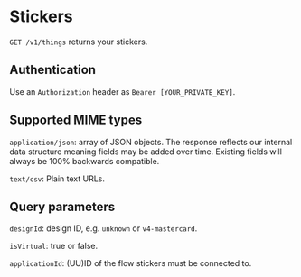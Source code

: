 # Stickers

`GET /v1/things` returns your stickers.

## Authentication

Use an `Authorization` header as `Bearer [YOUR_PRIVATE_KEY]`.

## Supported MIME types

`application/json`: array of JSON objects. The response reflects our internal data structure meaning fields may be added over time. Existing fields will always be 100% backwards compatible.

`text/csv`: Plain text URLs.

## Query parameters

`designId`: design ID, e.g. `unknown` or `v4-mastercard`.

`isVirtual`: true or false.

`applicationId`: (UU)ID of the flow stickers must be connected to.
